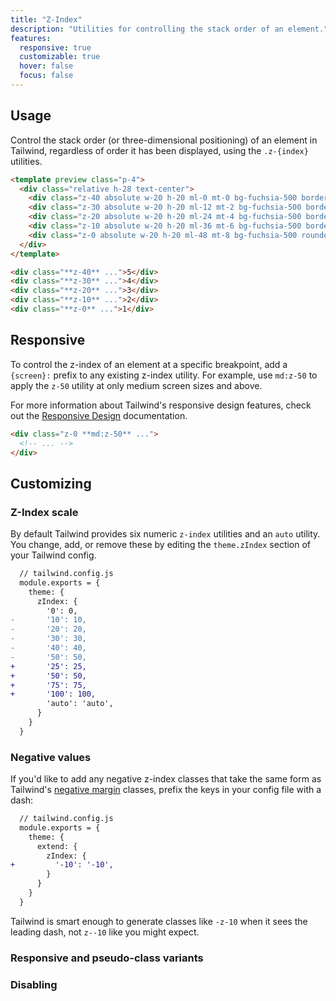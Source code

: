 ```yaml
---
title: "Z-Index"
description: "Utilities for controlling the stack order of an element."
features:
  responsive: true
  customizable: true
  hover: false
  focus: false
---
```




## Usage

Control the stack order (or three-dimensional positioning) of an element in Tailwind, regardless of order it has been displayed, using the `.z-{index}` utilities.

```html fuchsia
<template preview class="p-4">
  <div class="relative h-28 text-center">
    <div class="z-40 absolute w-20 h-20 ml-0 mt-0 bg-fuchsia-500 border-r border-opacity-50 border-fuchsia-600 rounded-md shadow-md flex justify-center items-center text-white text-2xl font-extrabold">5</div>
    <div class="z-30 absolute w-20 h-20 ml-12 mt-2 bg-fuchsia-500 border-r border-opacity-50 border-fuchsia-600 rounded-md shadow-md flex justify-center items-center text-white text-2xl font-extrabold">4</div>
    <div class="z-20 absolute w-20 h-20 ml-24 mt-4 bg-fuchsia-500 border-r border-opacity-50 border-fuchsia-600 rounded-md shadow-md flex justify-center items-center text-white text-2xl font-extrabold">3</div>
    <div class="z-10 absolute w-20 h-20 ml-36 mt-6 bg-fuchsia-500 border-r border-opacity-50 border-fuchsia-600 rounded-md shadow-md flex justify-center items-center text-white text-2xl font-extrabold">2</div>
    <div class="z-0 absolute w-20 h-20 ml-48 mt-8 bg-fuchsia-500 rounded-md shadow-md flex justify-center items-center text-white text-2xl font-extrabold">1</div>
  </div>
</template>

<div class="**z-40** ...">5</div>
<div class="**z-30** ...">4</div>
<div class="**z-20** ...">3</div>
<div class="**z-10** ...">2</div>
<div class="**z-0** ...">1</div>
```

## Responsive

To control the z-index of an element at a specific breakpoint, add a `{screen}:` prefix to any existing z-index utility. For example, use `md:z-50` to apply the `z-50` utility at only medium screen sizes and above.

For more information about Tailwind's responsive design features, check out the [Responsive Design](/docs/responsive-design) documentation.

```html
<div class="z-0 **md:z-50** ...">
  <!-- ... -->
</div>
```

## Customizing

### Z-Index scale

By default Tailwind provides six numeric `z-index` utilities and an `auto` utility. You change, add, or remove these by editing the `theme.zIndex` section of your Tailwind config.

```diff
  // tailwind.config.js
  module.exports = {
    theme: {
      zIndex: {
        '0': 0,
-       '10': 10,
-       '20': 20,
-       '30': 30,
-       '40': 40,
-       '50': 50,
+       '25': 25,
+       '50': 50,
+       '75': 75,
+       '100': 100,
        'auto': 'auto',
      }
    }
  }
```

### Negative values

If you'd like to add any negative z-index classes that take the same form as Tailwind's [negative margin](/docs/margin#negative-margins) classes, prefix the keys in your config file with a dash:

```diff
  // tailwind.config.js
  module.exports = {
    theme: {
      extend: {
        zIndex: {
+         '-10': '-10',
        }
      }
    }
  }
```

Tailwind is smart enough to generate classes like `-z-10` when it sees the leading dash, not `z--10` like you might expect.

### Responsive and pseudo-class variants

<Variants plugin="zIndex" name="z-index" />

### Disabling

<Disabling plugin="zIndex" name="z-index" />
